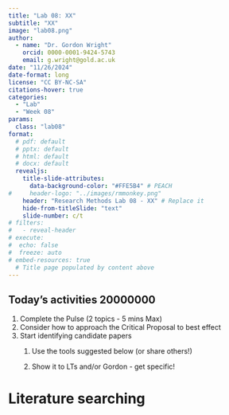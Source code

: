 ```yaml
---
title: "Lab 08: XX"
subtitle: "XX"
image: "lab08.png"
author: 
  - name: "Dr. Gordon Wright"
    orcid: 0000-0001-9424-5743
    email: g.wright@gold.ac.uk
date: "11/26/2024"
date-format: long
license: "CC BY-NC-SA"
citations-hover: true
categories: 
  - "Lab"
  - "Week 08"
params:
  class: "lab08"
format: 
  # pdf: default
  # pptx: default
  # html: default
  # docx: default
  revealjs: 
    title-slide-attributes: 
      data-background-color: "#FFE5B4" # PEACH
#     header-logo: "../images/rmmonkey.png"
    header: "Research Methods Lab 08 - XX" # Replace it
    hide-from-titleSlide: "text"
    slide-number: c/t
# filters:
#   - reveal-header
# execute:
#  echo: false
#  freeze: auto
# embed-resources: true
  # Title page populated by content above
---
```


## Today's activities 20000000

::: incremental
1.  Complete the Pulse (2 topics - 5 mins Max)
2.  Consider how to approach the Critical Proposal to best effect
3.  Start identifying candidate papers
    1.  Use the tools suggested below (or share others!)

    2.  Show it to LTs and/or Gordon - get specific!
:::

# Literature searching

## 
